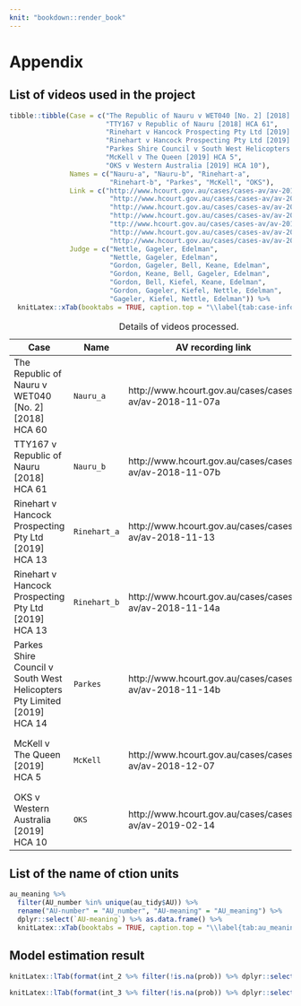 ```yaml
---
knit: "bookdown::render_book"
---
```


\appendix

# Appendix

## List of videos used in the project

```r
tibble::tibble(Case = c("The Republic of Nauru v WET040 [No. 2] [2018] HCA 60", 
                        "TTY167 v Republic of Nauru [2018] HCA 61", 
                        "Rinehart v Hancock Prospecting Pty Ltd [2019] HCA 13", 
                        "Rinehart v Hancock Prospecting Pty Ltd [2019] HCA 13", 
                        "Parkes Shire Council v South West Helicopters Pty Limited [2019] HCA 14",
                        "McKell v The Queen [2019] HCA 5",
                        "OKS v Western Australia [2019] HCA 10"), 
               Names = c("Nauru-a", "Nauru-b", "Rinehart-a", 
                         "Rinehart-b", "Parkes", "McKell", "OKS"), 
               Link = c("http://www.hcourt.gov.au/cases/cases-av/av-2018-11-07a",
                         "http://www.hcourt.gov.au/cases/cases-av/av-2018-11-07b",
                         "http://www.hcourt.gov.au/cases/cases-av/av-2018-11-13",
                         "http://www.hcourt.gov.au/cases/cases-av/av-2018-11-14a",
                         "ttp://www.hcourt.gov.au/cases/cases-av/av-2018-11-14b",
                         "http://www.hcourt.gov.au/cases/cases-av/av-2018-12-07",
                         "http://www.hcourt.gov.au/cases/cases-av/av-2019-02-14"),
               Judge = c("Nettle, Gageler, Edelman",
                         "Nettle, Gageler, Edelman",
                         "Gordon, Gageler, Bell, Keane, Edelman",
                         "Gordon, Keane, Bell, Gageler, Edelman",
                         "Gordon, Bell, Kiefel, Keane, Edelman",
                         "Gordon, Gageler, Kiefel, Nettle, Edelman",
                         "Gageler, Kiefel, Nettle, Edelman")) %>% 
  knitLatex::xTab(booktabs = TRUE, caption.top = "\\label{tab:case-info} Information on the cases used in the project")
```


|Case|Name|AV recording link|Judge|
|---|--|----|---|
|The Republic of Nauru v WET040 [No. 2] [2018] HCA 60|`Nauru_a`|http://www.hcourt.gov.au/cases/cases-av/av-2018-11-07a|Nettle, Gageler, Edelman|
|TTY167 v Republic of Nauru [2018] HCA 61|`Nauru_b`|http://www.hcourt.gov.au/cases/cases-av/av-2018-11-07b|Nettle, Gageler, Edelman|
|Rinehart v Hancock Prospecting Pty Ltd [2019] HCA 13|`Rinehart_a`|http://www.hcourt.gov.au/cases/cases-av/av-2018-11-13|Gordon, Gageler, Bell, Keane, Edelman|
|Rinehart v Hancock Prospecting Pty Ltd [2019] HCA 13|`Rinehart_b`|http://www.hcourt.gov.au/cases/cases-av/av-2018-11-14a|Gordon, Keane, Bell, Gageler, Edelman|
|Parkes Shire Council v South West Helicopters Pty Limited [2019] HCA 14|`Parkes`|http://www.hcourt.gov.au/cases/cases-av/av-2018-11-14b|Gordon, Bell, Kiefel, Keane, Edelman|
|McKell v The Queen [2019] HCA 5|`McKell`|http://www.hcourt.gov.au/cases/cases-av/av-2018-12-07|Gordon, Gageler, Kiefel, Nettle, Edelman|
|OKS v Western Australia [2019] HCA 10|`OKS`|http://www.hcourt.gov.au/cases/cases-av/av-2019-02-14|Gordon, Gageler, Kiefel, Nettle, Edelman|

Table: Details of videos processed.

## List of the name of ction units

```r
au_meaning %>% 
  filter(AU_number %in% unique(au_tidy$AU)) %>% 
  rename("AU-number" = "AU_number", "AU-meaning" = "AU_meaning") %>% 
  dplyr::select(`AU-meaning`) %>% as.data.frame() %>% 
  knitLatex::xTab(booktabs = TRUE, caption.top = "\\label{tab:au_meaning} The meaning of all the action unit estimated")
```

## Model estimation result 


```r
knitLatex::lTab(format(int_2 %>% filter(!is.na(prob)) %>% dplyr::select(-df), digits = 2), booktabs = TRUE, caption.firsthead = "model result 2")
```


```r
knitLatex::lTab(format(int_3 %>% filter(!is.na(prob)) %>% dplyr::select(-df), digits = 2), booktabs = TRUE, caption.firsthead = "model result 3")
```

